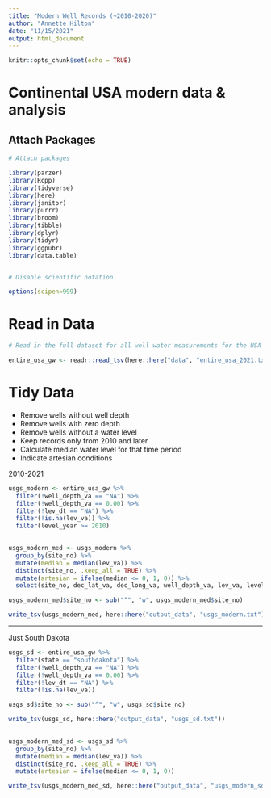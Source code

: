 ```yaml
---
title: "Modern Well Records (~2010-2020)"
author: "Annette Hilton"
date: "11/15/2021"
output: html_document
---
```


```r
knitr::opts_chunk$set(echo = TRUE)
```

# Continental USA modern data & analysis 

## Attach Packages

```r
# Attach packages 

library(parzer)
library(Rcpp)
library(tidyverse)
library(here)
library(janitor)
library(purrr)
library(broom)
library(tibble)
library(dplyr)
library(tidyr)
library(ggpubr)
library(data.table)


# Disable scientific notation 

options(scipen=999)
```

# Read in Data

```r
# Read in the full dataset for all well water measurements for the USA 

entire_usa_gw <- readr::read_tsv(here::here("data", "entire_usa_2021.txt"))
```

# Tidy Data 

- Remove wells without well depth 
- Remove wells with zero depth 
- Remove wells without a water level 
- Keep records only from 2010 and later 
- Calculate median water level for that time period 
- Indicate artesian conditions
 
 
 2010-2021 
 
```r
usgs_modern <- entire_usa_gw %>% 
  filter(!well_depth_va == "NA") %>% 
  filter(!well_depth_va == 0.00) %>% 
  filter(!lev_dt == "NA") %>%
  filter(!is.na(lev_va)) %>% 
  filter(level_year >= 2010)
  

usgs_modern_med <- usgs_modern %>% 
  group_by(site_no) %>% 
  mutate(median = median(lev_va)) %>% 
  distinct(site_no, .keep_all = TRUE) %>% 
  mutate(artesian = ifelse(median <= 0, 1, 0)) %>% 
  select(site_no, dec_lat_va, dec_long_va, well_depth_va, lev_va, level_date, level_year, id.x)

usgs_modern_med$site_no <- sub("^", "w", usgs_modern_med$site_no)

write_tsv(usgs_modern_med, here::here("output_data", "usgs_modern.txt"))
```
 
------------------------------------------------------------------------------------
Just South Dakota 


```r
usgs_sd <- entire_usa_gw %>% 
  filter(state == "southdakota") %>% 
  filter(!well_depth_va == "NA") %>% 
  filter(!well_depth_va == 0.00) %>% 
  filter(!lev_dt == "NA") %>%
  filter(!is.na(lev_va)) 

usgs_sd$site_no <- sub("^", "w", usgs_sd$site_no)

write_tsv(usgs_sd, here::here("output_data", "usgs_sd.txt"))
  

usgs_modern_med_sd <- usgs_sd %>% 
  group_by(site_no) %>% 
  mutate(median = median(lev_va)) %>% 
  distinct(site_no, .keep_all = TRUE) %>% 
  mutate(artesian = ifelse(median <= 0, 1, 0))

write_tsv(usgs_modern_med_sd, here::here("output_data", "usgs_modern_sd.txt"))
```

